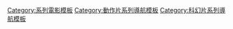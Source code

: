 {{Navbox
|name=Universal Soldier
|title=《[[魔鬼命令系列電影|魔鬼命令]]》系列電影
|listclass=hlist
|group1=電影
|list1=
* 《[[再造战士|魔鬼命令]]》（1992）
* 《[[魔鬼命令：重返戰場]]》（1999）
* 《[[魔鬼命令：爆裂進化]]》（2009）
* 《[[魔鬼命令：轟天決戰]]》（2012）

|group2=電視電影
|list2=
* 《{{link-en|魔鬼命令之患難兄弟|Universal Soldier II: Brothers in Arms}}》（1998）
* 《{{link-en|魔鬼命令之任務未了|Universal Soldier III: Unfinished Business}}》（1999）

|group3=電子遊戲
|list3=
* 《{{link-en|Turrican II: The Final Fight|Turrican II: The Final Fight|魔鬼命令}}》

|group4=角色
|list4=
* {{link-en|路克·狄弗洛|Luc Deveraux}}
}}<noinclude>
[[Category:系列電影模板]]
[[Category:動作片系列導航模板]]
[[Category:科幻片系列導航模板]]
</noinclude>